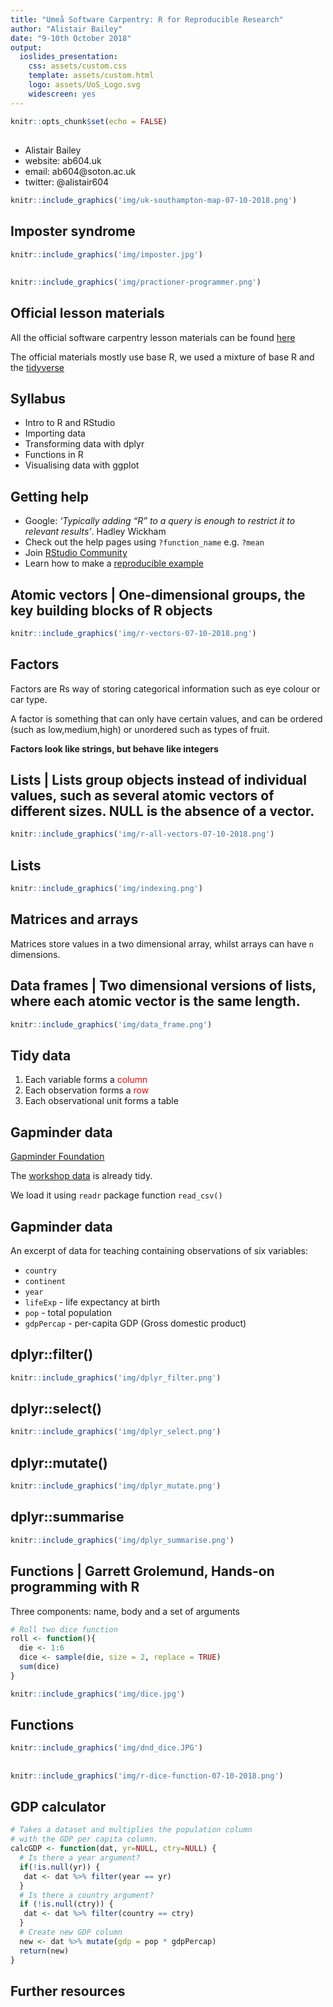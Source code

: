```yaml
---
title: "Umeå Software Carpentry: R for Reproducible Research"
author: "Alistair Bailey"
date: "9-10th October 2018"
output: 
  ioslides_presentation:
    css: assets/custom.css
    template: assets/custom.html
    logo: assets/UoS_Logo.svg
    widescreen: yes
---
```


```r
knitr::opts_chunk$set(echo = FALSE)
```

##
<div class="columns-2">
- Alistair Bailey
- website: ab604.uk
- email: ab604@soton.ac.uk
- twitter: @alistair604

```r
knitr::include_graphics('img/uk-southampton-map-07-10-2018.png')
```
</div>

## Imposter syndrome {.flexbox .vcenter .centered}

```r
knitr::include_graphics('img/imposter.jpg')
```

##

```r
knitr::include_graphics('img/practioner-programmer.png')
```

## Official lesson materials

All the official software carpentry lesson materials can be found [here](http://swcarpentry.github.io/r-novice-gapminder/)

The official materials mostly use base R, we used a mixture of base R and the [tidyverse](https://www.tidyverse.org/)

## Syllabus

- Intro to R and RStudio 
- Importing data
- Transforming data with dplyr
- Functions in R
- Visualising data with ggplot

## Getting help
- Google: *'Typically adding “R” to a query is enough to restrict it to relevant results'*. Hadley Wickham
- Check out the help pages using `?function_name` e.g. `?mean`
- Join [RStudio Community](https://community.rstudio.com/)
- Learn how to make a [reproducible example](https://www.tidyverse.org/help/)

## Atomic vectors  | One-dimensional groups, the key building blocks of R objects {.flexbox .vcenter .centered}

```r
knitr::include_graphics('img/r-vectors-07-10-2018.png')
```

## Factors

Factors are Rs way of storing categorical information such as eye colour or car type. 

A factor is something that can only have certain values, and can be ordered (such as low,medium,high) or unordered such as types of fruit.

**Factors look like strings, but behave like integers**

## Lists | Lists group objects instead of individual values, such as several atomic vectors of different sizes. NULL is the absence of a vector. {.flexbox .vcenter}

```r
knitr::include_graphics('img/r-all-vectors-07-10-2018.png')
```

## Lists {.flexbox .vcenter .centered}

```r
knitr::include_graphics('img/indexing.png')
```

## Matrices and arrays

Matrices store values in a two dimensional array, whilst arrays can have `n` dimensions. 

## Data frames | Two dimensional versions of lists, where each atomic vector is the same length.  {.flexbox .vcenter .centered}

```r
knitr::include_graphics('img/data_frame.png')
```

## Tidy data

1. Each variable forms a <span style="color:red">column</span> 
2. Each observation forms a <span style="color:red">row</span>
3. Each observational unit forms a table

## Gapminder data

[Gapminder Foundation](https://www.gapminder.org/)

The [workshop data](https://raw.githubusercontent.com/swcarpentry/r-novice-gapminder/gh-pages/_episodes_rmd/data/gapminder_data.csv ) is already tidy.

We load it using `readr` package function `read_csv()`

## Gapminder data

An excerpt of data for teaching containing observations of six variables:

- `country`
- `continent`
- `year`
- `lifeExp`  - life expectancy at birth
- `pop`  - total population
- `gdpPercap` - per-capita GDP (Gross domestic product)

## dplyr::filter()

```r
knitr::include_graphics('img/dplyr_filter.png')
```

## dplyr::select()


```r
knitr::include_graphics('img/dplyr_select.png')
```

## dplyr::mutate()


```r
knitr::include_graphics('img/dplyr_mutate.png')
```

## dplyr::summarise

```r
knitr::include_graphics('img/dplyr_summarise.png')
```

## Functions | Garrett Grolemund, Hands-on programming with R

Three components: name, body and a set of arguments

```r
# Roll two dice function
roll <- function(){
  die <- 1:6
  dice <- sample(die, size = 2, replace = TRUE)
  sum(dice)
}
```

```r
knitr::include_graphics('img/dice.jpg')
```

## Functions

```r
knitr::include_graphics('img/dnd_dice.JPG')
```

##

```r
knitr::include_graphics('img/r-dice-function-07-10-2018.png')
```

## GDP calculator

```r
# Takes a dataset and multiplies the population column
# with the GDP per capita column.
calcGDP <- function(dat, yr=NULL, ctry=NULL) {
  # Is there a year argument?
  if(!is.null(yr)) {
   dat <- dat %>% filter(year == yr)
  }
  # Is there a country argument?
  if (!is.null(ctry)) {
   dat <- dat %>% filter(country == ctry)
  }
  # Create new GDP column
  new <- dat %>% mutate(gdp = pop * gdpPercap)
  return(new)
}
```

## Further resources